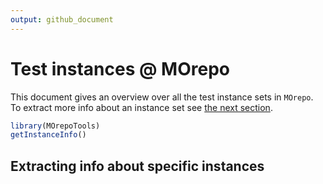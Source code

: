 ```yaml
---
output: github_document
---
```



# Test instances @ MOrepo

This document gives an overview over all the test instance sets in `MOrepo`. To extract more info about an instance set see [the next section](#extracting-info-about-specific-instances). 

```r
library(MOrepoTools)
getInstanceInfo()
```

## Extracting info about specific instances 






